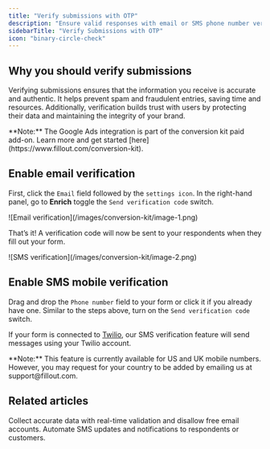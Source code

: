```yaml
---
title: "Verify submissions with OTP"
description: "Ensure valid responses with email or SMS phone number verification (powered by Twilio). Prevent spam and unwanted submissions."
sidebarTitle: "Verify Submissions with OTP"
icon: "binary-circle-check"
---
```


## Why you should verify submissions

Verifying submissions ensures that the information you receive is accurate and authentic. It helps prevent spam and fraudulent entries, saving time and resources. Additionally, verification builds trust with users by protecting their data and maintaining the integrity of your brand.

<Note>
  **Note:** The Google Ads integration is part of the conversion kit paid add-on. Learn more and get started [here](https://www.fillout.com/conversion-kit).
</Note>

## Enable email verification

First, click the `Email` field followed by the `settings icon`. In the right-hand panel, go to **Enrich** toggle the `Send verification code` switch.

<Frame>
  ![Email verification](/images/conversion-kit/image-1.png)
</Frame>

That’s it! A verification code will now be sent to your respondents when they fill out your form.

<Frame style={{ width: '432px' , height: '189px' }}>
  ![SMS verification](/images/conversion-kit/image-2.png)
</Frame>

## Enable SMS mobile verification

Drag and drop the `Phone number` field to your form or click it if you already have one. Similar to the steps above, turn on the `Send verification code` switch.

If your form is connected to [Twilio](https://build.fillout.com/home/integrations/new/twilio), our SMS verification feature will send messages using your Twilio account.

<Note>
  **Note:** This feature is currently available for US and UK mobile numbers. However, you may request for your country to be added by emailing us at support@fillout.com.
</Note>

## Related articles

<CardGroup cols={3}>
  <Card title="Email validation" icon="envelope-circle-check" iconType="regular" color="#FFC738" href="/email-validation">
  Collect accurate data with real-time validation and disallow free email accounts.
  </Card>
  <Card title="Send messages with Twilio" icon="message-sms" iconType="regular" color="#FFC738" href="/twilio">
  Automate SMS updates and notifications to respondents or customers.
  </Card>
</CardGroup>
